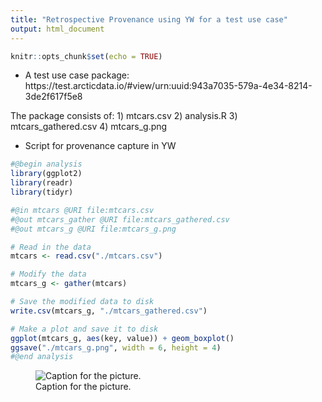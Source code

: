 ```yaml
---
title: "Retrospective Provenance using YW for a test use case"
output: html_document
---
```


```r
knitr::opts_chunk$set(echo = TRUE)
```
* A test use case package: https://test.arcticdata.io/#view/urn:uuid:943a7035-579a-4e34-8214-3de2f617f5e8

The package consists of:
1) mtcars.csv
2) analysis.R
3) mtcars_gathered.csv
4) mtcars_g.png


* Script for provenance capture in YW
```r
#@begin analysis
library(ggplot2)
library(readr)
library(tidyr)

#@in mtcars @URI file:mtcars.csv
#@out mtcars_gather @URI file:mtcars_gathered.csv
#@out mtcars_g @URI file:mtcars_g.png

# Read in the data
mtcars <- read.csv("./mtcars.csv")

# Modify the data
mtcars_g <- gather(mtcars)

# Save the modified data to disk
write.csv(mtcars_g, "./mtcars_gathered.csv")

# Make a plot and save it to disk
ggplot(mtcars_g, aes(key, value)) + geom_boxplot()
ggsave("./mtcars_g.png", width = 6, height = 4)
#@end analysis
```

![Caption for the picture.](retro_prov_YW_ADC.png)
